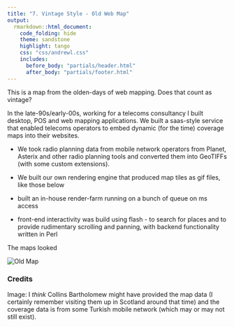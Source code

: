 ```yaml
---
title: "7. Vintage Style - Old Web Map"
output:
  rmarkdown::html_document:
    code_folding: hide
    theme: sandstone   
    highlight: tango
    css: "css/andrewl.css"
    includes:
      before_body: "partials/header.html"
      after_body: "partials/footer.html"
---
```


This is a map from the olden-days of web mapping. Does that count as vintage?

In the late-90s/early-00s, working
for a telecoms consultancy I built desktop, POS and web mapping applications. We built
a saas-style service that enabled telecoms operators to embed dynamic (for the time)
coverage maps into their websites.

- We took radio planning data from mobile network operators from Planet, Asterix and
other radio planning tools and converted them into GeoTIFFs (with some custom extensions).

- We built our own rendering engine that produced map tiles as gif files, like those below

- built an in-house render-farm running on a bunch of queue on ms access

- front-end interactivity was build using flash - to search for places and to provide rudimentary scrolling and panning, with backend functionality written in Perl

The maps looked


![](images/vintage.png "Old Map")

### Credits

Image: I _think_ Collins Bartholomew might have provided the map data (I certainly
remember visiting them up in Scotland around that time) and the coverage data
is from some Turkish mobile network (which may or may not still exist).
